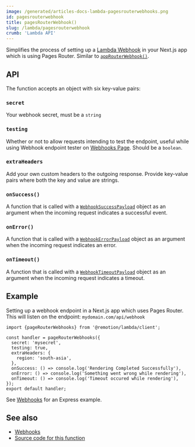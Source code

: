 ```yaml
---
image: /generated/articles-docs-lambda-pagesrouterwebhooks.png
id: pagesrouterwebhook
title: pagesRouterWebhook()
slug: /lambda/pagesrouterwebhook
crumb: 'Lambda API'
---
```


Simplifies the process of setting up a [Lambda Webhook](/docs/lambda/webhooks) in your Next.js app which is using Pages Router. Similar to [`appRouterWebhook()`](/docs/lambda/approuterwebhook).

## API

The function accepts an object with six key-value pairs:

### `secret`

Your webhook secret, must be a `string`

### `testing`

Whether or not to allow requests intending to test the endpoint, useful while using Webhook endpoint tester on [Webhooks Page](/docs/lambda/webhooks). Should be a `boolean`.

### `extraHeaders`

Add your own custom headers to the outgoing response. Provide key-value pairs where both the key and value are strings.

### `onSuccess()`

A function that is called with a [`WebhookSuccessPayload`](/docs/lambda/webhooks#response) object as an argument when the incoming request indicates a successful event.

### `onError()`

A function that is called with a [`WebhookErrorPayload`](/docs/lambda/webhooks#response) object as an argument when the incoming request indicates an error.

### `onTimeout()`

A function that is called with a [`WebhookTimeoutPayload`](/docs/lambda/webhooks#response) object as an argument when the incoming request indicates a timeout.

## Example

Setting up a webhook endpoint in a Next.js app which uses Pages Router. This will listen on the endpoint: `mydomain.com/api/webhook`

```tsx twoslash title="pages/api/webhook.ts"
import {pageRouterWebhooks} from '@remotion/lambda/client';

const handler = pageRouterWebhooks({
  secret: 'mysecret',
  testing: true,
  extraHeaders: {
    region: 'south-asia',
  },
  onSuccess: () => console.log('Rendering Completed Successfully'),
  onError: () => console.log('Something went wrong while rendering'),
  onTimeout: () => console.log('Timeout occured while rendering'),
});
export default handler;
```

See [Webhooks](/docs/lambda/webhooks) for an Express example.

## See also

- [Webhooks](/docs/lambda/webhooks)
- [Source code for this function](https://github.com/remotion-dev/remotion/blob/main/packages/lambda/src/api/pages-router-webhook.ts)
